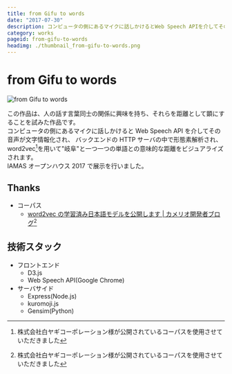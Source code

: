 ```yaml
---
title: from Gifu to words
date: "2017-07-30"
description: コンピュータの側にあるマイクに話しかけるとWeb Speech APIを介してその音声が文字情報化され、バックエンドのHTTPサーバの中で形態素解析され、word2vecライブラリを用いて"岐阜"と一つ一つの単語との意味的な距離をビジュアライズする。IAMASオープンハウス2017で展示を行った。
category: works
pageid: from-gifu-to-words
headimg: ./thumbnail_from-gifu-to-words.png
---
```


# from Gifu to words

![from Gifu to words](./from-gifu-to-words.png "from Gifu to words")

この作品は、人の話す言葉同士の関係に興味を持ち、それらを距離として顕にすることを試みた作品です。  
コンピュータの側にあるマイクに話しかけると Web Speech API を介してその音声が文字情報化され、
バックエンドの HTTP サーバの中で形態素解析され、
word2vec[^1]を用いて"岐阜"と一つ一つの単語との意味的な距離をビジュアライズされます。  
IAMAS オープンハウス 2017 で展示を行いました。

[^1]: 株式会社白ヤギコーポレーション様が公開されているコーパスを使用させていただきました

## Thanks

- コーパス
  - [word2vec の学習済み日本語モデルを公開します | カメリオ開発者ブログ](http://aial.shiroyagi.co.jp/2017/02/japanese-word2vec-model-builder)[^1]

## 技術スタック

- フロントエンド
  - D3.js
  - Web Speech API(Google Chrome)
- サーバサイド
  - Express(Node.js)
  - kuromoji.js
  - Gensim(Python)
